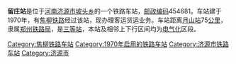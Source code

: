 {{noteTA
|1=zh-cn:始发车次; zh-hk:列車班次;
|2=zh-cn:车次; zh-hk:班次;
}}
{{Infobox China railway station 
|车站名称 = 留庄站
|车站名称拼音 = 
|车站地址 = [[河南|河南]][[济源市|济源市]]
|归属 = [[郑州铁路局|郑州铁路局]]
|车站等级 = [[三等站_(中铁)|三等站]]
|线路 = [[焦柳铁路|焦柳铁路]]
}}
'''留庄站'''是位于[[河南|河南]][[济源市|济源市]][[坡头乡|坡头乡]]的一个铁路车站，[[邮政编码|邮政编码]]454681。车站建于1970年，有[[焦柳铁路|焦柳铁路]]经过该站，现办理客运货运业务。车站距离[[月山站|月山站]]75[[公里|公里]]，隶属[[郑州铁路局|郑州铁路局]]，是[[三等站_(中铁)|三等站]]，本站及相邻上下行区间均为[[电气化|电气化]]区段。

{{start rail box}}
{{s-inop|[[武村站|武村站]]}}
{{s-line|[[焦柳铁路|焦柳铁路]]}}
{{s-inop|[[王庄站|王庄站]]}}
{{end box}}
{{焦柳铁路}}
{{铁路车站小作品}}
{{河南小作品}}

[[Category:焦柳铁路车站|Category:焦柳铁路车站]]
[[Category:1970年启用的铁路车站|Category:1970年启用的铁路车站]]
[[Category:济源市铁路车站|Category:济源市铁路车站]]
[[Category:济源市|Category:济源市]]